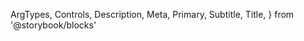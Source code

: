   ArgTypes,
  Controls,
  Description,
  Meta,
  Primary,
  Subtitle,
  Title,
} from '@storybook/blocks'


<Meta of={SubMenuStories} />

<Title />

<Subtitle />

<Description />

---

## Props

On top of all the props, attributes and event handler you can set on a
`<div />` element, the component accepts the following props:

<ArgTypes />

## Playground

<Primary />

<Controls />

